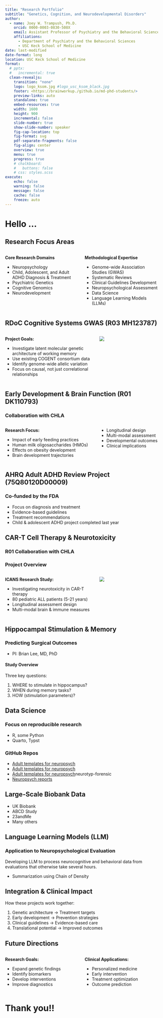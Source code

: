 ```yaml
---
title: "Research Portfolio"
subtitle: "Genetics, Cognition, and Neurodevelopmental Disorders"
author:
  - name: Joey W. Trampush, Ph.D.
    orcid: 0000-0003-0830-508X
    email: Assistant Professor of Psychiatry and the Behavioral Sciences
    affiliations: 
      - Department of Psychiatry and the Behavioral Sciences
      - USC Keck School of Medicine
date: last-modified
date-format: long
location: USC Keck School of Medicine
format:
  # pptx:
  #   incremental: true
  clean-revealjs:
    transition: "none"
    logo: logo_ksom.jpg #logo_usc_ksom_black.jpg
    footer: <https://brainworkup./github.io/md-phd-students/>
    preview-links: auto
    standalone: true
    embed-resources: true
    width: 1600
    height: 900
    incremental: false
    slide-number: true
    show-slide-number: speaker
    fig-cap-location: top
    fig-format: svg
    pdf-separate-fragments: false
    fig-align: center
    overview: true
    menu: true    
    progress: true
    # chalkboard: 
    #   buttons: false
    # css: styles.scss
execute:
    echo: false
    warning: false
    message: false
    cache: false
    freeze: auto
---
```


# Hello ...

## Research Focus Areas

:::: {.columns}
::: {.column width="50%"}
**Core Research Domains**

- Neuropsychology
- Child, Adolescent, and Adult ADHD Diagnosis & Treatment
- Psychiatric Genetics
- Cognitive Genomics
- Neurodevelopment
:::

::: {.column width="50%"}
**Methodological Expertise**

- Genome-wide Association Studies (GWAS)
- Systematic Reviews
- Clinical Guidelines Development
- Neuropsychological Assessment
- Data Science
- Language Learning Models (LLMs)
:::
::::

## RDoC Cognitive Systems GWAS (R03 MH123787)

:::: {.columns}
::: {.column width="60%"}
**Project Goals:**

- Investigate latent molecular genetic architecture of working memory
- Use existing COGENT consortium data
- Identify genome-wide allelic variation
- Focus on causal, not just correlational relationships
:::

::: {.column width="40%"}
![](wm-plot-1.png)
:::
::::

<!-- ## Working Memory as RDoC Construct {background-color="#40666e"}

::: {.incremental}
- Core RDoC Cognitive Systems Domain
- Active maintenance of goal-relevant info
- Resists interference
- Limited capacity system
- Highly heritable trait
:::

## Project Innovation

1. Large-scale dataset (COGENT)
2. Novel analytical methods
3. Focus on causality
4. Pathway to treatments
5. Transdiagnostic implications -->

## Early Development & Brain Function (R01 DK110793)
### Collaboration with CHLA
:::: {.columns}
::: {.column width="60%"}
**Research Focus:**

- Impact of early feeding practices
- Human milk oligosaccharides (HMOs)
- Effects on obesity development
- Brain development trajectories
:::

::: {.column width="40%"}
- Longitudinal design
- Multi-modal assessment
- Developmental outcomes
- Clinical implications
:::
::::

## AHRQ Adult ADHD Review Project (75Q80120D00009)
### Co-funded by the FDA

- Focus on diagnosis and treatment
- Evidence-based guidelines
- Treatment recommendations
- Child & adolescent ADHD project completed last year

## CAR-T Cell Therapy & Neurotoxicity
### R01 Collaboration with CHLA

### Project Overview {background-color="#40666e"}

:::: {.columns}
::: {.column width="60%"}
**ICANS Research Study:**

- Investigating neurotoxicity in CAR-T therapy
- 80 pediatric ALL patients (5-21 years)
- Longitudinal assessment design
- Multi-modal brain & immune measures
:::

::: {.column width="40%"}
![](icans.png)
:::
::::

## Hippocampal Stimulation & Memory
### Predicting Surgical Outcomes

- PI: Brian Lee, MD, PhD

#### Study Overview

Three key questions:

1. WHERE to stimulate in hippocampus?
2. WHEN during memory tasks?
3. HOW (stimulation parameters)?



## Data Science
### Focus on reproducible research

- R, some Python
- Quarto, Typst 

### GitHub Repos

- [Adult templates for neuropsych](https://github.com/brainworkup/neurotyp-adult)
- [Adult templates for neuropsych](https://github.com/brainworkup/neurotyp-pediatric)
- [Adult templates for neuropsych](https://github.com/brainworkup/)neurotyp-forensic
- [Neuropsych reports](https://github.com/brainworkup/bwu)

## Large-Scale Biobank Data

- UK Biobank
- ABCD Study
- 23andMe
- Many others

## Language Learning Models (LLM)
### Application to Neuropsychological Evaluation

Developing LLM to process neurocognitive and behavioral data from evaluations that otherwise take several hours.

- Summarization using Chain of Density

## Integration & Clinical Impact {background-color="#40666e"}

How these projects work together:

1. Genetic architecture → Treatment targets
2. Early development → Prevention strategies
3. Clinical guidelines → Evidence-based care
4. Translational potential → Improved outcomes

## Future Directions

:::: {.columns}
::: {.column width="50%"}
**Research Goals:**

- Expand genetic findings
- Identify biomarkers
- Develop interventions
- Improve diagnostics
:::

::: {.column width="50%"}
**Clinical Applications:**

- Personalized medicine
- Early intervention
- Treatment optimization
- Outcome prediction
:::
::::

# Thank you!! 
